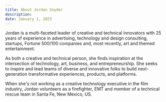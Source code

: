 ```yaml
---
title: About Jordan Snyder
description:
date: January 1, 2023
---
```


Jordan is a multi-faceted leader of creative and technical innovators with 25 years of experience in advertising, technology and design consulting, startups, Fortune 500/100 companies and, most recently, art and themed entertainment.

As both a creative and technical person, she finds inspiration at the intersection of technology, art, business, and entrepreneurship. She seeks to inspire and lead teams of diverse and innovative folks to build next-generation transformative experiences, products, and platforms.

When she's not working as a creative technology executive in the film industry, Jordan volunteers as a firefighter, EMT and member of a technical rescue team in Santa Fe, New Mexico, US.